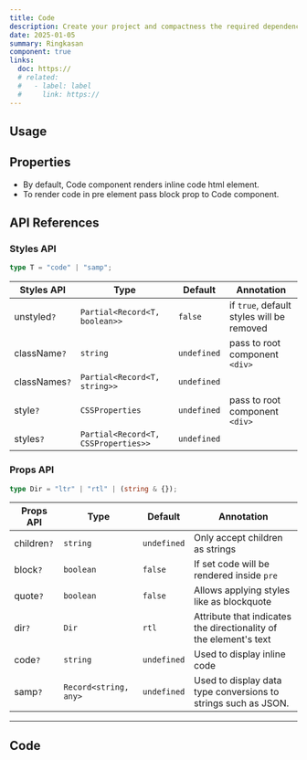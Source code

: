 ```yaml
---
title: Code
description: Create your project and compactness the required dependencies.
date: 2025-01-05
summary: Ringkasan
component: true
links:
  doc: https://
  # related:
  #   - label: label
  #     link: https://
---
```


## Usage

<CodeDemosUsage />

## Properties

<CodeDemosConfigurator />

- By default, Code component renders inline code html element.
- To render code in pre element pass block prop to Code component.

## API References

### Styles API

```ts
type T = "code" | "samp";
```

| Styles API    | Type                                | Default     | Annotation                                |
| ------------- | ----------------------------------- | ----------- | ----------------------------------------- |
| unstyled`?`   | `Partial<Record<T, boolean>>`       | `false`     | if `true`, default styles will be removed |
| className`?`  | `string`                            | `undefined` | pass to root component `<div>`            |
| classNames`?` | `Partial<Record<T, string>>`        | `undefined` |                                           |
| style`?`      | `CSSProperties`                     | `undefined` | pass to root component `<div>`            |
| styles`?`     | `Partial<Record<T, CSSProperties>>` | `undefined` |                                           |

### Props API

```ts
type Dir = "ltr" | "rtl" | (string & {});
```

| Props API   | Type                  | Default     | Annotation                                                        |
| ----------- | --------------------- | ----------- | ----------------------------------------------------------------- |
| children`?` | `string`              | `undefined` | Only accept children as strings                                   |
| block`?`    | `boolean`             | `false`     | If set code will be rendered inside `pre`                         |
| quote`?`    | `boolean`             | `false`     | Allows applying styles like as blockquote                         |
| dir`?`      | `Dir`                 | `rtl`       | Attribute that indicates the directionality of the element's text |
| code`?`     | `string`              | `undefined` | Used to display inline code                                       |
| samp`?`     | `Record<string, any>` | `undefined` | Used to display data type conversions to strings such as JSON.    |

---

## Code
